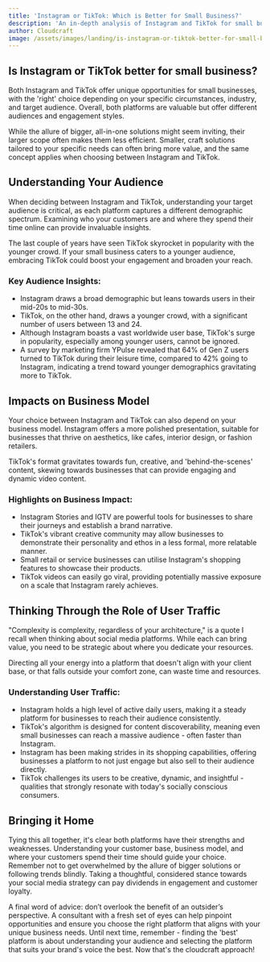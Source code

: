 ```yaml
---
title: 'Instagram or TikTok: Which is Better for Small Business?'
description: 'An in-depth analysis of Instagram and TikTok for small businesses in the retail and service industries, focusing on those with less than 10 staff.'
author: Cloudcraft
image: /assets/images/landing/is-instagram-or-tiktok-better-for-small-business.jpg
---
```


## Is Instagram or TikTok better for small business?

Both Instagram and TikTok offer unique opportunities for small businesses, with the 'right' choice depending on your specific circumstances, industry, and target audience. Overall, both platforms are valuable but offer different audiences and engagement styles.

While the allure of bigger, all-in-one solutions might seem inviting, their larger scope often makes them less efficient. Smaller, craft solutions tailored to your specific needs can often bring more value, and the same concept applies when choosing between Instagram and TikTok.

<ServicesBlurb />

## Understanding Your Audience

When deciding between Instagram and TikTok, understanding your target audience is critical, as each platform captures a different demographic spectrum. Examining who your customers are and where they spend their time online can provide invaluable insights.

The last couple of years have seen TikTok skyrocket in popularity with the younger crowd. If your small business caters to a younger audience, embracing TikTok could boost your engagement and broaden your reach.

### Key Audience Insights:

 * Instagram draws a broad demographic but leans towards users in their mid-20s to mid-30s.
 * TikTok, on the other hand, draws a younger crowd, with a significant number of users between 13 and 24.
 * Although Instagram boasts a vast worldwide user base, TikTok's surge in popularity, especially among younger users, cannot be ignored.
 * A survey by marketing firm YPulse revealed that 64% of Gen Z users turned to TikTok during their leisure time, compared to 42% going to Instagram, indicating a trend toward younger demographics gravitating more to TikTok.

## Impacts on Business Model

Your choice between Instagram and TikTok can also depend on your business model. Instagram offers a more polished presentation, suitable for businesses that thrive on aesthetics, like cafes, interior design, or fashion retailers.

TikTok's format gravitates towards fun, creative, and 'behind-the-scenes' content, skewing towards businesses that can provide engaging and dynamic video content.

### Highlights on Business Impact:

 * Instagram Stories and IGTV are powerful tools for businesses to share their journeys and establish a brand narrative.
 * TikTok's vibrant creative community may allow businesses to demonstrate their personality and ethos in a less formal, more relatable manner.
 * Small retail or service businesses can utilise Instagram's shopping features to showcase their products.
 * TikTok videos can easily go viral, providing potentially massive exposure on a scale that Instagram rarely achieves.

<GetStartedBlurb />

## Thinking Through the Role of User Traffic

"Complexity is complexity, regardless of your architecture," is a quote I recall when thinking about social media platforms. While each can bring value, you need to be strategic about where you dedicate your resources.

Directing all your energy into a platform that doesn't align with your client base, or that falls outside your comfort zone, can waste time and resources.

### Understanding User Traffic:

 * Instagram holds a high level of active daily users, making it a steady platform for businesses to reach their audience consistently.
 * TikTok's algorithm is designed for content discoverability, meaning even small businesses can reach a massive audience - often faster than Instagram.
 * Instagram has been making strides in its shopping capabilities, offering businesses a platform to not just engage but also sell to their audience directly.
 * TikTok challenges its users to be creative, dynamic, and insightful - qualities that strongly resonate with today's socially conscious consumers.

## Bringing it Home

Tying this all together, it's clear both platforms have their strengths and weaknesses. Understanding your customer base, business model, and where your customers spend their time should guide your choice. Remember not to get overwhelmed by the allure of bigger solutions or following trends blindly. Taking a thoughtful, considered stance towards your social media strategy can pay dividends in engagement and customer loyalty.

A final word of advice: don’t overlook the benefit of an outsider’s perspective. A consultant with a fresh set of eyes can help pinpoint opportunities and ensure you choose the right platform that aligns with your unique business needs. Until next time, remember - finding the 'best' platform is about understanding your audience and selecting the platform that suits your brand's voice the best. Now that's the cloudcraft approach!